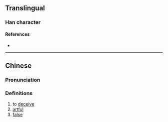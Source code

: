 {{character info/new}}
==Translingual==

===Han character===
{{Han char|rn=9|rad=人|as=15|sn=17|four=|canj=OTWI|ids=⿰亻蔑}}

====References====
* {{Han ref|kx=0120.150|hdz=10233.010|uh=349D|ud=13469}}

----

==Chinese==
{{zh-forms}}

===Pronunciation===
{{zh-pron
|m=miè,wà
|c=mit6,ziu5
|mc=y
|oc=
|ma=
|cat=v,a
}}

===Definitions===
{{zh-hanzi}}

# to [[deceive]]
# [[artful]]
# [[false]]